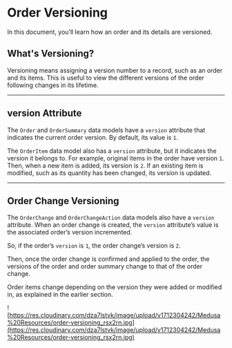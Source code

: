 # Order Versioning

In this document, you’ll learn how an order and its details are versioned.

## What's Versioning?

Versioning means assigning a version number to a record, such as an order and its items. This is useful to view the different versions of the order following changes in its lifetime.

---

## version Attribute

The `Order` and `OrderSummary` data models have a `version` attribute that indicates the current order version. By default, its value is `1`.

The `OrderItem` data model also has a `version` attribute, but it indicates the version it belongs to. For example, original items in the order have version `1`. Then, when a new item is added, its version is `2`. If an existing item is modified, such as its quantity has been changed, its version is updated.

---

## Order Change Versioning

The `OrderChange` and `OrderChangeAction` data models also have a `version` attribute. When an order change is created, the `version` attribute’s value is the associated order’s version incremented.

So, if the order’s `version` is `1`, the order change’s version is `2`.

Then, once the order change is confirmed and applied to the order, the versions of the order and order summary change to that of the order change.

Order items change depending on the version they were added or modified in, as explained in the earlier section.

![https://res.cloudinary.com/dza7lstvk/image/upload/v1712304242/Medusa%20Resources/order-versioning_rsx2rn.jpg](https://res.cloudinary.com/dza7lstvk/image/upload/v1712304242/Medusa%20Resources/order-versioning_rsx2rn.jpg)
